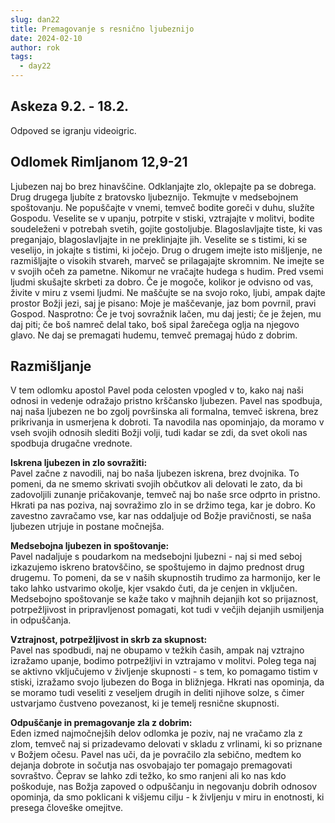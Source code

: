 ```yaml
---
slug: dan22
title: Premagovanje s resnično ljubeznijo
date: 2024-02-10
author: rok
tags:
  - day22
---
```


## Askeza 9.2. - 18.2.

Odpoved se igranju videoigric.

## Odlomek Rimljanom 12,9-21

Ljubezen naj bo brez hinavščine. Odklanjajte zlo, oklepajte pa se dobrega. Drug drugega ljubíte z bratovsko ljubeznijo. Tekmujte v medsebojnem spoštovanju. Ne popuščajte v vnemi, temveč bodite goreči v duhu, služíte Gospodu. Veselite se v upanju, potrpite v stiski, vztrajajte v molitvi, bodite soudeleženi v potrebah svetih, gojite gostoljubje. Blagoslavljajte tiste, ki vas preganjajo, blagoslavljajte in ne preklinjajte jih. Veselite se s tistimi, ki se veselijo, in jokajte s tistimi, ki jočejo. Drug o drugem imejte isto mišljenje, ne razmišljajte o visokih stvareh, marveč se prilagajajte skromnim. Ne imejte se v svojih očeh za pametne. Nikomur ne vračajte hudega s hudim. Pred vsemi ljudmi skušajte skrbeti za dobro. Če je mogoče, kolikor je odvisno od vas, živite v miru z vsemi ljudmi. Ne maščujte se na svojo roko, ljubi, ampak dajte prostor Božji jezi, saj je pisano: Moje je maščevanje, jaz bom povrnil, pravi Gospod. Nasprotno: Če je tvoj sovražnik lačen, mu daj jesti; če je žejen, mu daj piti; če boš namreč delal tako, boš sipal žarečega oglja na njegovo glavo. Ne daj se premagati hudemu, temveč premagaj húdo z dobrim.

## Razmišljanje

V tem odlomku apostol Pavel poda celosten vpogled v to, kako naj naši odnosi in vedenje odražajo pristno krščansko ljubezen. Pavel nas spodbuja, naj naša ljubezen ne bo zgolj površinska ali formalna, temveč iskrena, brez prikrivanja in usmerjena k dobroti. Ta navodila nas opominjajo, da moramo v vseh svojih odnosih slediti Božji volji, tudi kadar se zdi, da svet okoli nas spodbuja drugačne vrednote.

**Iskrena ljubezen in zlo sovražiti:**  
Pavel začne z navodili, naj bo naša ljubezen iskrena, brez dvojnika. To pomeni, da ne smemo skrivati svojih občutkov ali delovati le zato, da bi zadovoljili zunanje pričakovanje, temveč naj bo naše srce odprto in pristno. Hkrati pa nas poziva, naj sovražimo zlo in se držimo tega, kar je dobro. Ko zavestno zavračamo vse, kar nas oddaljuje od Božje pravičnosti, se naša ljubezen utrjuje in postane močnejša.

**Medsebojna ljubezen in spoštovanje:**  
Pavel nadaljuje s poudarkom na medsebojni ljubezni - naj si med seboj izkazujemo iskreno bratovščino, se spoštujemo in dajmo prednost drug drugemu. To pomeni, da se v naših skupnostih trudimo za harmonijo, ker le tako lahko ustvarimo okolje, kjer vsakdo čuti, da je cenjen in vključen. Medsebojno spoštovanje se kaže tako v majhnih dejanjih kot so prijaznost, potrpežljivost in pripravljenost pomagati, kot tudi v večjih dejanjih usmiljenja in odpuščanja.

**Vztrajnost, potrpežljivost in skrb za skupnost:**  
Pavel nas spodbudi, naj ne obupamo v težkih časih, ampak naj vztrajno izražamo upanje, bodimo potrpežljivi in vztrajamo v molitvi. Poleg tega naj se aktivno vključujemo v življenje skupnosti - s tem, ko pomagamo tistim v stiski, izražamo svojo ljubezen do Boga in bližnjega. Hkrati nas opominja, da se moramo tudi veseliti z veseljem drugih in deliti njihove solze, s čimer ustvarjamo čustveno povezanost, ki je temelj resnične skupnosti.

**Odpuščanje in premagovanje zla z dobrim:**  
Eden izmed najmočnejših delov odlomka je poziv, naj ne vračamo zla z zlom, temveč naj si prizadevamo delovati v skladu z vrlinami, ki so priznane v Božjem očesu. Pavel nas uči, da je povračilo zla sebično, medtem ko dejanja dobrote in sočutja nas osvobajajo ter pomagajo premagovati sovraštvo. Čeprav se lahko zdi težko, ko smo ranjeni ali ko nas kdo poškoduje, nas Božja zapoved o odpuščanju in negovanju dobrih odnosov opominja, da smo poklicani k višjemu cilju - k življenju v miru in enotnosti, ki presega človeške omejitve.
